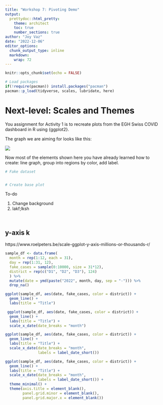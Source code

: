 ```yaml
---
title: "Workshop 7: Pivoting Demo"
output:
  prettydoc::html_pretty:
    theme: architect
    toc: true
    number_sections: true
author: "Joy Vaz"
date: "2022-12-06"
editor_options: 
  chunk_output_type: inline
  markdown: 
    wrap: 72
---
```


```r
knitr::opts_chunk$set(echo = FALSE)

# Load packages 
if(!require(pacman)) install.packages("pacman")
pacman::p_load(tidyverse, scales, lubridate, here)

```


# Next-level: Scales and Themes

You assignment for Activity 1 is to recreate plots from the EGH Swiss COVID dashboard in R using {ggplot2}.

The graph we are aiming for looks like this:

![](rmd/images/EGH_COVID_dash.png)


Now most of the elements shown here you have already learned how to create: line graph, group into regions by color, add label. 


```r
# Fake dataset



```

```r
# Create base plot

```

To-do

1) Change background
2) lakf;lksh

```r

```


```r

```

## y-axis k

https://www.roelpeters.be/scale-ggplot-y-axis-millions-or-thousands-r/


```r
sample_df <- data.frame(
  month = rep(1:12, each = 31),
  day = rep(1:31, 12),
  fake_cases = sample(0:10000, size = 31*12),
  district = rep(c("D1", "D2", "D3"), 124)
  ) %>% 
  mutate(date = ymd(paste("2022", month, day, sep = "-"))) %>% 
  drop_na()

ggplot(sample_df, aes(date, fake_cases, color = district)) +
  geom_line() +
  labs(title = "Title")

 ggplot(sample_df, aes(date, fake_cases, color = district)) +
  geom_line() +
  labs(title = "Title") +
  scale_x_date(date_breaks = "month")

ggplot(sample_df, aes(date, fake_cases, color = district)) +
  geom_line() +
  labs(title = "Title") +
  scale_x_date(date_breaks = "month",
               labels = label_date_short())

ggplot(sample_df, aes(date, fake_cases, color = district)) +
  geom_line() +
  labs(title = "Title") +
  scale_x_date(date_breaks = "month",
               labels = label_date_short()) +
  theme_minimal() +
  theme(axis.title = element_blank(),
        panel.grid.minor = element_blank(),
        panel.grid.major.x = element_blank())
 
```

